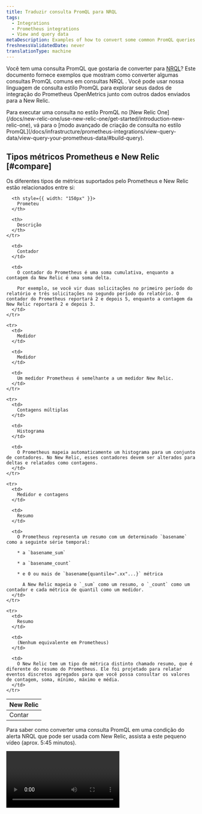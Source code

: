 ```yaml
---
title: Traduzir consulta PromQL para NRQL
tags:
  - Integrations
  - Prometheus integrations
  - View and query data
metaDescription: Examples of how to convert some common PromQL queries for your Prometheus OpenMetrics integration to an equivalent NRQL metric query in New Relic.
freshnessValidatedDate: never
translationType: machine
---
```


Você tem uma consulta PromQL que gostaria de converter para [NRQL](/docs/query-data/nrql-new-relic-query-language/getting-started/introduction-nrql)? Este documento fornece exemplos que mostram como converter algumas consultas PromQL comuns em consultas NRQL . Você pode usar nossa linguagem de consulta estilo PromQL para explorar seus dados de integração do Prometheus OpenMetrics junto com outros dados enviados para a New Relic.

<Callout variant="tip">
  Para executar uma consulta no estilo PromQL no [New Relic One](/docs/new-relic-one/use-new-relic-one/get-started/introduction-new-relic-one), vá para o [modo avançado de criação de consulta no estilo PromQL](/docs/infrastructure/prometheus-integrations/view-query-data/view-query-your-prometheus-data/#build-query).
</Callout>

## Tipos métricos Prometheus e New Relic [#compare]

Os diferentes tipos de métricas suportados pelo Prometheus e New Relic estão relacionados entre si:

<table>
  <thead>
    <tr>
      <th style={{ width: "150px" }}>
        New Relic
      </th>

      <th style={{ width: "150px" }}>
        Prometeu
      </th>

      <th>
        Descrição
      </th>
    </tr>
  </thead>

  <tbody>
    <tr>
      <td>
        Contar
      </td>

      <td>
        Contador
      </td>

      <td>
        O contador do Prometheus é uma soma cumulativa, enquanto a contagem da New Relic é uma soma delta.

        Por exemplo, se você vir duas solicitações no primeiro período do relatório e três solicitações no segundo período do relatório. O contador do Prometheus reportará 2 e depois 5, enquanto a contagem da New Relic reportará 2 e depois 3.
      </td>
    </tr>

    <tr>
      <td>
        Medidor
      </td>

      <td>
        Medidor
      </td>

      <td>
        Um medidor Prometheus é semelhante a um medidor New Relic.
      </td>
    </tr>

    <tr>
      <td>
        Contagens múltiplas
      </td>

      <td>
        Histograma
      </td>

      <td>
        O Prometheus mapeia automaticamente um histograma para um conjunto de contadores. No New Relic, esses contadores devem ser alterados para deltas e relatados como contagens.
      </td>
    </tr>

    <tr>
      <td>
        Medidor e contagens
      </td>

      <td>
        Resumo
      </td>

      <td>
        O Prometheus representa um resumo com um determinado `basename` como a seguinte série temporal:

        * a `basename_sum`

        * a `basename_count`

        * e 0 ou mais de `basename{quantile=".xx"...}` métrica

          A New Relic mapeia o `_sum` como um resumo, o `_count` como um contador e cada métrica de quantil como um medidor.
      </td>
    </tr>

    <tr>
      <td>
        Resumo
      </td>

      <td>
        (Nenhum equivalente em Prometheus)
      </td>

      <td>
        O New Relic tem um tipo de métrica distinto chamado resumo, que é diferente do resumo do Prometheus. Ele foi projetado para relatar eventos discretos agregados para que você possa consultar os valores de contagem, soma, mínimo, máximo e média.
      </td>
    </tr>
  </tbody>
</table>

Para saber como converter uma consulta PromQL em uma condição do alerta NRQL que pode ser usada com New Relic, assista a este pequeno vídeo (aprox. 5:45 minutos).

<Video id="oFBJY3OSvLM" type="youtube" />

## Mapeamento entre NRQL e nossa consulta estilo PromQL [#explore-data]

<Callout variant="tip">
  Para ver como New Relic traduz a consulta no estilo PromQL para NRQL, escreva uma consulta na [guia estilo PromQL do construtor de consultas](#prom-ql-example) e depois alterne para a [guia NRQL](/docs/chart-builder/use-chart-builder/choose-data/use-advanced-nrql-mode-specify-data).
</Callout>

Esta tabela mostra o mapeamento entre NRQL e nossa consulta estilo PromQL ao explorar dados. Para obter mais informações contextuais, consulte os [exemplos](#prom-ql-example).

<table>
  <thead>
    <tr>
      <th style={{ width: "300px" }}>
        Descrição
      </th>

      <th>
        Mapeamento entre consulta estilo NRQL e PromQL
      </th>
    </tr>
  </thead>

  <tbody>
    <tr>
      <td>
        <DNT>
          **Search for attributes:**
        </DNT>

        Explore o atributo na métrica `container_memory_usage_bytes` .
      </td>

      <td>
        * PromQL:

          ```promql
          container_memory_usage_bytes
          ```

        * NRQL:

          ```sql
          FROM Metric SELECT keyset() WHERE metricName = 'container_memory_usage_bytes'
          ```
      </td>
    </tr>

    <tr>
      <td>
        <DNT>
          **Find attribute&apos;s value:**
        </DNT>

        Explore o valor atual da métrica `container_memory_usage_bytes` para atributo `id` único.
      </td>

      <td>
        * PromQL:

          ```promql
          sum(container_memory_usage_bytes) by (id)
          ```

        * NRQL:

          ```sql
          FROM Metric SELECT sum(container_memory_usage_bytes) FACET id
          ```
      </td>
    </tr>

    <tr>
      <td>
        <DNT>
          **Visualize the attribute&apos;s value:**
        </DNT>

        Faça um gráfico do valor da métrica `container_memory_usage_bytes` com o valor do atributo `id` fornecido.
      </td>

      <td>
        * PromQL:

          ```promql
          container_memory_usage_bytes{id="/"}
          ```

        * NRQL:

          ```sql
          FROM Metric SELECT latest(container_memory_usage_bytes) WHERE id = '/' TIMESERIES
          ```
      </td>
    </tr>
  </tbody>
</table>

<CollapserGroup>
  <Collapser id="prom-ql-example" title="Exemplo de consulta no estilo PromQL">
    <DNT>
      **1. Start your query.**
    </DNT>

    Ao explorar seus dados para uma métrica específica no PromQL, como memória por uso de contêiner em bytes, você pode começar com uma consulta como:

    ```promql
    container_memory_usage_bytes
    ```

    Isso irá traçar todas as séries temporais métricas exclusivas para a métrica de entrada.

    <DNT>
      **2. Filter the query results.**
    </DNT>

    Olhando os dados, você pode adicionar mais parâmetros de consulta para filtrar o número de séries temporais métricas. Por exemplo, se você quiser apenas séries temporais onde `id` é `/`, a consulta no estilo PromQL será:

    ```promql
    container_memory_usage_bytes{id="/"}
    ```

    <img src="/images/infrastructure_screenshot-crop_promql-query.webp" style={{ width: '100%' }} />

    <figcaption>
      <DNT>**PromQL-style example:**</DNT> Para filtrar os dados, execute esta consulta no estilo PromQL: `container_memory_usage_bytes{id="/".`
    </figcaption>
  </Collapser>

  <Collapser id="nrql-query-example" title="Exemplo de consulta NRQL">
    <DNT>
      **1. Query available metrics.**
    </DNT>

    Para explorar seus dados, comece observando todas as métricas disponíveis. Use a seguinte consulta NRQL:

    ```sql
    FROM Metric SELECT uniques(metricName)
    ```

    <DNT>
      **2. Find unique attributes.**
    </DNT>

    Depois de encontrar a métrica que deseja revisar, como `container_memory_usage_bytes`, você poderá encontrar o atributo único com a seguinte consulta:

    ```sql
    FROM Metric SELECT keyset() WHERE metricName = 'container_memory_usage_bytes'
    ```

    Os resultados mostrarão cada chave de atributo disponível e o tipo de valor (string, booleano ou número).

    <DNT>
      **3. Aggregate and chart the metrics.**
    </DNT>

    Para traçar métricas usando NRQL, primeiro você precisa de uma função de agregação. Por exemplo, você pode usar `latest` para medidor, `sum` para contagens e `average` para resumos.

    Como mostra o gráfico a seguir, todas as séries temporais exclusivas são agregadas em uma série temporal exclusiva por padrão:

    <img src="/images/infrastructure_screenshot-crop_nrql-query-example.webp" style={{width: '100%'}} />

    <figcaption>
      <DNT>**[one.newrelic.com &gt; All capabilities](https://one.newrelic.com/all-capabilities) &amp;gt; Query your data**</DNT>: Este exemplo mostra os dados que você vê após executar FROM métrica SELECT keyset() WHERE metricName = &amp;apos;container\_memory\_usage\_bytes&amp;apos;.
    </figcaption>

    <DNT>
      **4. View metrics by ID.**
    </DNT>

    Para visualizar a série temporal métrica exclusiva com vários valores `id` , execute a seguinte consulta:

    ```sql
    FROM Metric SELECT latest(container_memory_usage_bytes) FACET id
    ```

    <img src="/images/infrastructure_screenshot-crop_metric-id.webp" style={{width: '100%'}} />

    <figcaption>
      <DNT>**[one.newrelic.com &gt; All capabilities](https://one.newrelic.com/all-capabilities) &amp;gt; Query your data**</DNT>: Este exemplo mostra os dados que você vê após executar FROM métrica SELECT latest(container\_memory\_usage\_bytes) FACET id.
    </figcaption>

    <DNT>
      **5. Add the selected ID to the query.**
    </DNT>

    Em seguida, você pode selecionar um valor `id` e colocá-lo na cláusula NRQL `WHERE` .

    ```sql
    FROM Metric SELECT latest(container_memory_usage_bytes) WHERE id = "/" TIMESERIES
    ```

    <img src="/images/infrastructure_screenshot-crop_add-selected-id.webp" style={{width: '100%'}} />

    <figcaption>
      <DNT>**[one.newrelic.com &gt; All capabilities](https://one.newrelic.com/all-capabilities) &amp;gt; Query your data**</DNT>: este exemplo mostra os dados exibidos após a execução `From Metric select latest(container_memory_usage_bytes) where id = "/" TIMESERIES`.
    </figcaption>
  </Collapser>
</CollapserGroup>

## Exemplos de filtros [#filter-data]

Tanto nossa linguagem de consulta estilo PromQL quanto NRQL fornecem sintaxe para filtrar o número de séries temporais métricas exclusivas.

* O estilo PromQL usa colchetes para filtrar.
* NRQL usa uma cláusula `WHERE` .

Aqui estão alguns exemplos de consulta:

<table>
  <thead>
    <tr>
      <th style={{ width: "250px" }}>
        Descrição
      </th>

      <th>
        Consulta estilo PromQL e NRQL
      </th>
    </tr>
  </thead>

  <tbody>
    <tr>
      <td>
        Selecione dados com valores específicos.
      </td>

      <td>
        * PromQL:

          ```promql
          go_memstats_heap_alloc_bytes{job="apiserver", instance="1234"})
          ```

        * NRQL:

          Para selecionar apenas dados com valores específicos em NRQL, use a cláusula `WHERE` com `=`. Neste exemplo, todos os dados devem ter o valor selecionado para trabalho e manipulador.

          ```sql
          FROM Metric SELECT latest(go_memstats_heap_alloc_bytes) WHERE job = 'apiserver' AND instance = '1234' TIMESERIES
          ```
      </td>
    </tr>

    <tr>
      <td>
        Selecione dados com vários valores.
      </td>

      <td>
        * PromQL:

          ```promql
          go_memstats_heap_alloc_bytes{environment=~"staging|testing|development",method!="GET"}
          ```

        * NRQL:

          No NRQL, use a cláusula `in` para selecionar vários valores para um atributo e o sinal `!=` para selecionar todos os valores, exceto o listado. Neste exemplo, o ambiente pode ser `staging`, `testing` ou `development` e o método não pode ser `GET`.

          ```sql
          FROM Metric SELECT latest(go_memstats_heap_alloc_bytes) 
          WHERE environment IN ('staging', 'testing', 'development') 
          AND method != 'GET' TIMESERIES
          ```
      </td>
    </tr>

    <tr>
      <td>
        Selecione dados usando valores de string parciais.
      </td>

      <td>
        * PromQL:

          ```promql
          go_memstats_heap_alloc_bytes{job=~"api.*"}
          ```

        * NRQL:

          No NRQL, use a cláusula `LIKE` para corresponder parte de um valor de string. Neste exemplo, todos os dados serão retornados onde o atributo do trabalho começa com `api`.

          ```sql
          FROM Metric SELECT latest(go_memstats_heap_alloc_bytes) WHERE job LIKE 'api%' TIMESERIES
          ```
      </td>
    </tr>
  </tbody>
</table>

## Exemplos de consulta estilo PromQL para NRQL [#examples]

Você pode simular a seguinte consulta estilo PromQL com consulta NRQL :

<table>
  <thead>
    <tr>
      <th style={{ width: "250px" }}>
        Descrição
      </th>

      <th>
        Consulta estilo PromQL e NRQL
      </th>
    </tr>
  </thead>

  <tbody>
    <tr>
      <td>
        Meça a taxa por segundo no último minuto da métrica `http_request_total` .
      </td>

      <td>
        * PromQL:

          ```promql
          sum(rate(http_requests_total[1m]))
          ```

        * NRQL:

          ```sql
          FROM Metric SELECT rate(sum(http_request_total), 1 second) TIMESERIES 1 minute
          ```
      </td>
    </tr>

    <tr>
      <td>
        Faça um gráfico da diferença entre as duas métricas e depois divida por 1024.
      </td>

      <td>
        * PromQL:

          ```promql
          (instance_memory_limit_bytes - instance_memory_usage_bytes) / 1024
          ```

        * NRQL:

          ```sql
          FROM Metric SELECT (latest(instance_memory_limit_bytes) - latest(instance_memory_usage_bytes)) / 1024 TIMESERIES
          ```
      </td>
    </tr>

    <tr>
      <td>
        Forneça a taxa somada por intervalo de 30 segundos por cada manipulador.
      </td>

      <td>
        * PromQL:

          ```promql
          sum(rate(http_requests_total[30s])) by (handler)
          ```

        * NRQL:

          ```sql
          FROM Metric SELECT rate(sum(http_requests_total), 30 seconds) FACET handler TIMESERIES
          ```
      </td>
    </tr>

    <tr>
      <td>
        Faça um gráfico da diferença nas duas métricas onde a instância é denominada `foo` e `fstype` é `ext4` ou `xfs`.
      </td>

      <td>
        * PromQL:

          ```promql
          (node_filesystem_free_bytes{instance='foo',fstype=~"ext4|xfs"} / node_filesystem_size_bytes{instance='foo',fstype=~"ext4|xfs"})
          ```

        * NRQL:

          ```sql
          FROM Metric SELECT latest(node_filesystem_free_bytes) / latest(node_filesystem_size_bytes) 
          WHERE instance = 'foo' AND fstype IN ('ext4', 'xfs')
          ```
      </td>
    </tr>
  </tbody>
</table>